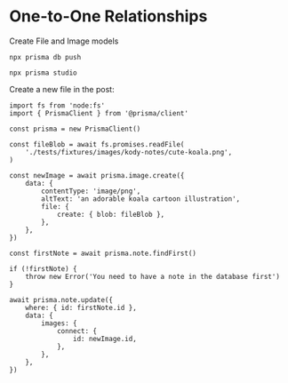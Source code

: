# One-to-One Relationships

Create File and Image models

```
npx prisma db push
```

```
npx prisma studio
```

Create a new file in the post:

```tsx
import fs from 'node:fs'
import { PrismaClient } from '@prisma/client'

const prisma = new PrismaClient()

const fileBlob = await fs.promises.readFile(
	'./tests/fixtures/images/kody-notes/cute-koala.png',
)

const newImage = await prisma.image.create({
	data: {
		contentType: 'image/png',
		altText: 'an adorable koala cartoon illustration',
		file: {
			create: { blob: fileBlob },
		},
	},
})

const firstNote = await prisma.note.findFirst()

if (!firstNote) {
	throw new Error('You need to have a note in the database first')
}

await prisma.note.update({
	where: { id: firstNote.id },
	data: {
		images: {
			connect: {
				id: newImage.id,
			},
		},
	},
})
```
